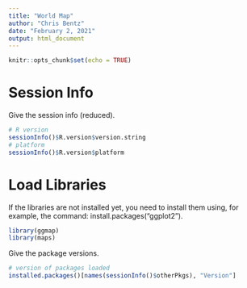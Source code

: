 ```yaml
---
title: "World Map"
author: "Chris Bentz"
date: "February 2, 2021"
output: html_document
---
```


```r
knitr::opts_chunk$set(echo = TRUE)
```

# Session Info
Give the session info (reduced).
```r
# R version
sessionInfo()$R.version$version.string
# platform
sessionInfo()$R.version$platform 
```

# Load Libraries
If the libraries are not installed yet, you need to install them using, for example, the command: install.packages("ggplot2").
```r
library(ggmap)
library(maps)
```

Give the package versions.
```r
# version of packages loaded
installed.packages()[names(sessionInfo()$otherPkgs), "Version"]
```

